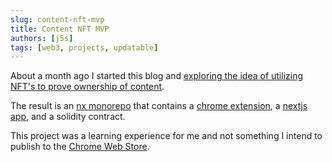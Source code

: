 ```yaml
---
slug: content-nft-mvp
title: Content NFT MVP
authors: [j5s]
tags: [web3, projects, updatable]
---
```


About a month ago I started this blog and [exploring the idea of
utilizing NFT's to prove ownership of content](https://www.j5s.dev/blog/nft-copyright-extension).

The result is an [nx monorepo](https://github.com/j-5-s/bookmark-nft) that
contains a [chrome extension](https://github.com/j-5-s/bookmark-nft/tree/main/apps/extension),
a [nextjs app](https://github.com/j-5-s/bookmark-nft/tree/main/apps/nft-j5s-dev), and a solidity contract.

This project was a learning experience for me and not something I intend
to publish to the [Chrome Web Store](https://chrome.google.com/webstore/category/extensions). 




 